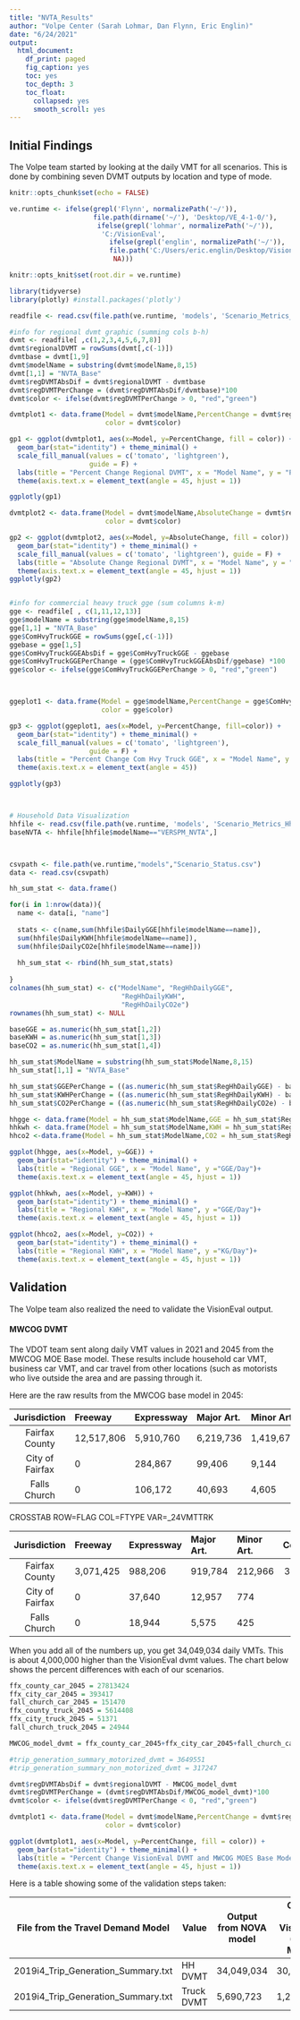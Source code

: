 ```yaml
---
title: "NVTA_Results"
author: "Volpe Center (Sarah Lohmar, Dan Flynn, Eric Englin)"
date: "6/24/2021"
output:
  html_document:
    df_print: paged
    fig_caption: yes
    toc: yes
    toc_depth: 3
    toc_float:
      collapsed: yes
      smooth_scroll: yes
---
```


## Initial Findings 

The Volpe team started by looking at the daily VMT for all scenarios. This is done by combining seven DVMT outputs by location and type of mode. 

```r
knitr::opts_chunk$set(echo = FALSE)

ve.runtime <- ifelse(grepl('Flynn', normalizePath('~/')), 
                     file.path(dirname('~/'), 'Desktop/VE_4-1-0/'),
                      ifelse(grepl('lohmar', normalizePath('~/')), 
                       'C:/VisionEval',
                         ifelse(grepl('englin', normalizePath('~/')), 
                         file.path('C:/Users/eric.englin/Desktop/VisionEval/4_04_v3/'),
                          NA)))

knitr::opts_knit$set(root.dir = ve.runtime)

library(tidyverse)
library(plotly) #install.packages('plotly')

```


```r
readfile <- read.csv(file.path(ve.runtime, 'models', 'Scenario_Metrics_Marea_with_Base.csv'))

#info for regional dvmt graphic (summing cols b-h)
dvmt <- readfile[ ,c(1,2,3,4,5,6,7,8)]
dvmt$regionalDVMT = rowSums(dvmt[,c(-1)])
dvmtbase = dvmt[1,9]
dvmt$modelName = substring(dvmt$modelName,8,15)
dvmt[1,1] = "NVTA_Base"
dvmt$regDVMTAbsDif = dvmt$regionalDVMT - dvmtbase
dvmt$regDVMTPerChange = (dvmt$regDVMTAbsDif/dvmtbase)*100
dvmt$color <- ifelse(dvmt$regDVMTPerChange > 0, "red","green")

dvmtplot1 <- data.frame(Model = dvmt$modelName,PercentChange = dvmt$regDVMTPerChange, 
                        color = dvmt$color)

gp1 <- ggplot(dvmtplot1, aes(x=Model, y=PercentChange, fill = color)) +
  geom_bar(stat="identity") + theme_minimal() +
  scale_fill_manual(values = c('tomato', 'lightgreen'),
                    guide = F) +
  labs(title = "Percent Change Regional DVMT", x = "Model Name", y = "Percent Change")+
  theme(axis.text.x = element_text(angle = 45, hjust = 1))

ggplotly(gp1)

dvmtplot2 <- data.frame(Model = dvmt$modelName,AbsoluteChange = dvmt$regDVMTAbsDif, 
                        color = dvmt$color)

gp2 <- ggplot(dvmtplot2, aes(x=Model, y=AbsoluteChange, fill = color)) + 
  geom_bar(stat="identity") + theme_minimal() +
  scale_fill_manual(values = c('tomato', 'lightgreen'), guide = F) +
  labs(title = "Absolute Change Regional DVMT", x = "Model Name", y = "Absolute Change")+
  theme(axis.text.x = element_text(angle = 45, hjust = 1))
ggplotly(gp2)


#info for commercial heavy truck gge (sum columns k-m)
gge <- readfile[ , c(1,11,12,13)]
gge$modelName = substring(gge$modelName,8,15)
gge[1,1] = "NVTA_Base"
gge$ComHvyTruckGGE = rowSums(gge[,c(-1)])
ggebase = gge[1,5]
gge$ComHvyTruckGGEAbsDif = gge$ComHvyTruckGGE - ggebase
gge$ComHvyTruckGGEPerChange = (gge$ComHvyTruckGGEAbsDif/ggebase) *100
gge$color <- ifelse(gge$ComHvyTruckGGEPerChange > 0, "red","green")



ggeplot1 <- data.frame(Model = gge$modelName,PercentChange = gge$ComHvyTruckGGEPerChange,
                       color = gge$color)

gp3 <- ggplot(ggeplot1, aes(x=Model, y=PercentChange, fill=color)) + 
  geom_bar(stat="identity") + theme_minimal() +
  scale_fill_manual(values = c('tomato', 'lightgreen'),
                    guide = F) +
  labs(title = "Percent Change Com Hvy Truck GGE", x = "Model Name", y ="Percent Change")+
  theme(axis.text.x = element_text(angle = 45))

ggplotly(gp3)



# Household Data Visualization
hhfile <- read.csv(file.path(ve.runtime, 'models', 'Scenario_Metrics_Hh_with_Base.csv'))
baseNVTA <- hhfile[hhfile$modelName=="VERSPM_NVTA",]



csvpath <- file.path(ve.runtime,"models","Scenario_Status.csv")
data <- read.csv(csvpath)

hh_sum_stat <- data.frame()

for(i in 1:nrow(data)){
  name <- data[i, "name"]
  
  stats <- c(name,sum(hhfile$DailyGGE[hhfile$modelName==name]),
  sum(hhfile$DailyKWH[hhfile$modelName==name]),
  sum(hhfile$DailyCO2e[hhfile$modelName==name]))
  
  hh_sum_stat <- rbind(hh_sum_stat,stats)
  
}
colnames(hh_sum_stat) <- c("ModelName", "RegHhDailyGGE", 
                            "RegHhDailyKWH",
                            "RegHhDailyCO2e")
rownames(hh_sum_stat) <- NULL

baseGGE = as.numeric(hh_sum_stat[1,2])
baseKWH = as.numeric(hh_sum_stat[1,3])
baseCO2 = as.numeric(hh_sum_stat[1,4])

hh_sum_stat$ModelName = substring(hh_sum_stat$ModelName,8,15)
hh_sum_stat[1,1] = "NVTA_Base"

hh_sum_stat$GGEPerChange = ((as.numeric(hh_sum_stat$RegHhDailyGGE) - baseGGE)/baseGGE)*100
hh_sum_stat$KWHPerChange = ((as.numeric(hh_sum_stat$RegHhDailyKWH) - baseKWH)/baseKWH)*100
hh_sum_stat$CO2PerChange = ((as.numeric(hh_sum_stat$RegHhDailyCO2e) - baseCO2)/baseCO2)*100

hhgge <- data.frame(Model = hh_sum_stat$ModelName,GGE = hh_sum_stat$RegHhDailyGGE)
hhkwh <- data.frame(Model = hh_sum_stat$ModelName,KWH = hh_sum_stat$RegHhDailyKWH)
hhco2 <-data.frame(Model = hh_sum_stat$ModelName,CO2 = hh_sum_stat$RegHhDailyCO2e)

ggplot(hhgge, aes(x=Model, y=GGE)) + 
  geom_bar(stat="identity") + theme_minimal() +
  labs(title = "Regional GGE", x = "Model Name", y ="GGE/Day")+
  theme(axis.text.x = element_text(angle = 45, hjust = 1))

ggplot(hhkwh, aes(x=Model, y=KWH)) + 
  geom_bar(stat="identity") + theme_minimal() +
  labs(title = "Regional KWH", x = "Model Name", y ="GGE/Day")+
  theme(axis.text.x = element_text(angle = 45, hjust = 1))

ggplot(hhco2, aes(x=Model, y=CO2)) + 
  geom_bar(stat="identity") + theme_minimal() +
  labs(title = "Regional KWH", x = "Model Name", y ="KG/Day")+
  theme(axis.text.x = element_text(angle = 45, hjust = 1))
```

## Validation 

The Volpe team also realized the need to validate the VisionEval output. 

#### MWCOG DVMT
The VDOT team sent along daily VMT values in 2021 and 2045 from the MWCOG MOE Base model. These results include household car VMT, business car VMT, and car travel from other locations (such as motorists who live outside the area and are passing through it.

Here are the raw results from the MWCOG base model in 2045:

       Jurisdiction  Freeway     Expressway  Major Art.  Minor Art.   Collector     Ramp       All
-------------------- ----------- ----------- ----------- ----------- ----------- ----------- -----------
 Fairfax County      12,517,806   5,910,760   6,219,736   1,419,677   1,256,563     488,882  27,813,424
 City of Fairfax              0     284,867      99,406       9,144           0           0     393,417
 Falls Church                 0     106,172      40,693       4,605           0           0     151,470
 
 
CROSSTAB ROW=FLAG COL=FTYPE VAR=_24VMTTRK
                                                                                                       
       Jurisdiction  Freeway     Expressway  Major Art.  Minor Art.   Collector     Ramp       All
-------------------- ----------- ----------- ----------- ----------- ----------- ----------- -----------
Fairfax County        3,071,425     988,206     919,784     212,966     331,425      90,603   5,614,408
City of Fairfax               0      37,640      12,957         774           0           0      51,371
Falls Church                  0      18,944       5,575         425           0           0      24,944



When you add all of the numbers up, you get 34,049,034 daily VMTs. This is about 4,000,000 higher than the VisionEval dvmt values. The chart below shows the percent differences with each of our scenarios. 

```r

ffx_county_car_2045 = 27813424
ffx_city_car_2045 = 393417
fall_church_car_2045 = 151470
ffx_county_truck_2045 = 5614408
ffx_city_truck_2045 = 51371
fall_church_truck_2045 = 24944

MWCOG_model_dvmt = ffx_county_car_2045+ffx_city_car_2045+fall_church_car_2045+ffx_county_truck_2045+ffx_city_truck_2045+fall_church_truck_2045

#trip_generation_summary_motorized_dvmt = 3649551
#trip_generation_summary_non_motorized_dvmt = 317247

dvmt$regDVMTAbsDif = dvmt$regionalDVMT - MWCOG_model_dvmt
dvmt$regDVMTPerChange = (dvmt$regDVMTAbsDif/MWCOG_model_dvmt)*100
dvmt$color <- ifelse(dvmt$regDVMTPerChange < 0, "red","green")

dvmtplot1 <- data.frame(Model = dvmt$modelName,PercentChange = dvmt$regDVMTPerChange, 
                        color = dvmt$color)

ggplot(dvmtplot1, aes(x=Model, y=PercentChange, fill = color)) + 
  geom_bar(stat="identity") + theme_minimal() +
  labs(title = "Percent Change VisionEval DVMT and MWCOG MOES Base Model for 2045", x = "Model Name", y = "Percent Change")+
  theme(axis.text.x = element_text(angle = 45, hjust = 1))
```


Here is a table showing some of the validation steps taken:

| File from the Travel Demand Model | Value       | Output from NOVA model | Output from VisionEval (Base Model) | Percent Difference |
| --------------------------------- | ----------  | ---------------------- | ----------------------------------  | ------------------ |
| 2019i4_Trip_Generation_Summary.txt | HH DVMT    | 34,049,034             | 30,040,347                          | 5-15%              |
| 2019i4_Trip_Generation_Summary.txt | Truck DVMT | 5,690,723              | 1,206,452                           | 70-80%              |

